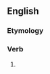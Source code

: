 ==English==

===Etymology===
{{suffix|allow|eth}}

===Verb===
{{en-verb form}}

# {{archaic third-person singular of|allow}}